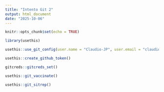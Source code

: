 ```yaml
---
title: "Intento Git 2"
output: html_document
date: "2025-10-06"
---
```


```r
knitr::opts_chunk$set(echo = TRUE)
```

```r
library(usethis)

usethis::use_git_config(user.name = "Claudio-JP", user.email = "claudio.jorquera@uc.cl")

usethis::create_github_token()

gitcreds::gitcreds_set()

usethis::git_vaccinate()

usethis::git_sitrep()

```

